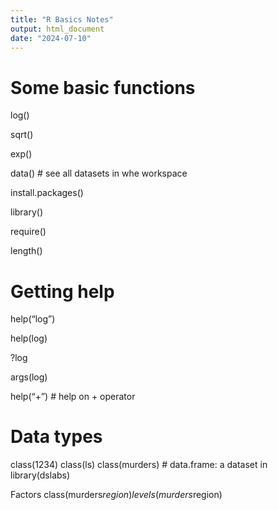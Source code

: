 ```yaml
---
title: "R Basics Notes"
output: html_document
date: "2024-07-10"
---
```


# Some basic functions
log()

sqrt()

exp()

data() # see all datasets in whe workspace

install.packages()

library()

require()

length()

# Getting help
help("log")

help(log)

?log

args(log)

help("+") # help on + operator

# Data types
class(1234)
class(ls)
class(murders)  # data.frame: a dataset in library(dslabs)

Factors
class(murders$region)
levels(murders$region)
